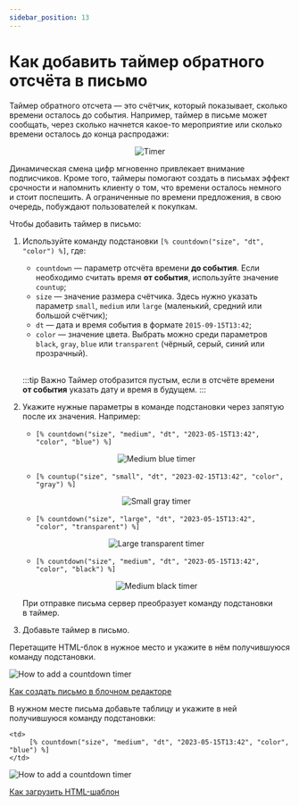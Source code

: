```yaml
---
sidebar_position: 13
---
```



# Как добавить таймер обратного отсчёта в письмо

Таймер обратного отсчета — это счётчик, который показывает, сколько времени осталось до&nbsp;события. Например, таймер в&nbsp;письме может сообщать, через сколько начнется какое-то мероприятие&nbsp;или сколько времени осталось до&nbsp;конца распродажи:

<p align="center">
  <img src={timer} alt="Timer" />
</p>

Динамическая смена цифр мгновенно привлекает внимание подписчиков. Кроме того, таймеры помогают создать в&nbsp;письмах эффект срочности и&nbsp;напомнить клиенту о&nbsp;том, что времени осталось немного и&nbsp;стоит поспешить. А&nbsp;ограниченные по&nbsp;времени предложения, в&nbsp;свою очередь, побуждают пользователей к&nbsp;покупкам.

Чтобы добавить таймер в&nbsp;письмо:

1. Используйте команду подстановки `[% countdown("size", "dt", "color") %]`, где:

   - `countdown` &mdash; параметр отсчёта времени **до&nbsp;события**. Если необходимо считать время **от&nbsp;события**, используйте значение `countup`;
   - `size` &mdash; значение размера счётчика. Здесь нужно указать параметр `small`, `medium` или `large` (маленький, средний или большой счётчик);
   - `dt` &mdash; дата и&nbsp;время события в&nbsp;формате `2015-09-15T13:42`;
   - `color` &mdash; значение цвета. Выбрать можно среди параметров `black`, `gray`, `blue` или `transparent` (чёрный, серый, синий или прозрачный).<br/><br/>

   :::tip Важно
   Таймер отобразится пустым, если в&nbsp;отсчёте времени **от&nbsp;события** указать дату и&nbsp;время в&nbsp;будущем.
   :::

2. Укажите нужные параметры в&nbsp;команде подстановки через запятую после их&nbsp;значения. Например:

   - `[% countdown("size", "medium", "dt", "2023-05-15T13:42", "color", "blue") %]`

   <p align="center">
     <img src={mediumBlueTimer} alt="Medium blue timer" />
   </p>

   - `[% countup("size", "small", "dt", "2023-02-15T13:42", "color", "gray") %]`

   <p align="center">
     <img src={smallGrayTimer} alt="Small gray timer" />
   </p>

   - `[% countdown("size", "large", "dt", "2023-05-15T13:42", "color", "transparent") %]`

   <p align="center">
     <img src={largeTransparentTimer} alt="Large transparent timer" />
   </p>

   - `[% countdown("size", "medium", "dt", "2023-05-15T13:42", "color", "black") %]`

   <p align="center">
     <img src={mediumBlackTimer} alt="Medium black timer" />
   </p>

   При отправке письма сервер преобразует команду подстановки в&nbsp;таймер.

3. Добавьте таймер в&nbsp;письмо.

  <Tabs>
  <TabItem value="key1" label="В блочном редакторе" default>

Перетащите HTML-блок в&nbsp;нужное место и&nbsp;укажите в&nbsp;нём получившуюся команду подстановки.

![How to add a countdown timer](/img/email-campaigns/create-your-campaign/countdown-timer/how-to-add-a-countdown-timer.gif)

[Как создать письмо в блочном редакторе](https://docs.sendsay.ru/email-campaigns/create-your-campaign/drag-and-drop-editor)

  </TabItem>
  <TabItem value="key2" label="В HTML-редакторе">

В&nbsp;нужном месте письма добавьте таблицу и&nbsp;укажите в&nbsp;ней получившуюся команду подстановки:

```
<td>
     [% countdown("size", "medium", "dt", "2023-05-15T13:42", "color", "blue") %]
</td>
```

![How to add a countdown timer](/img/email-campaigns/create-your-campaign/countdown-timer/how-to-add-a-countdown-timer1.gif)

[Как загрузить HTML-шаблон](https://docs.sendsay.ru/email-campaigns/create-your-campaign/how-to-upload-html-template)

  </TabItem>
  </Tabs>
